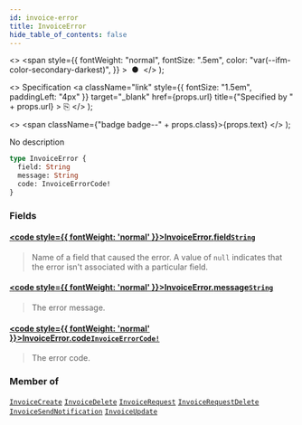```yaml
---
id: invoice-error
title: InvoiceError
hide_table_of_contents: false
---
```


  <>
    <span
      style={{
        fontWeight: "normal",
        fontSize: ".5em",
        color: "var(--ifm-color-secondary-darkest)",
      }}
    >
      &nbsp;●&nbsp;
    </span>
  </>
);

  <>
    Specification
    <a
      className="link"
      style={{ fontSize: "1.5em", paddingLeft: "4px" }}
      target="\_blank"
      href={props.url}
      title={"Specified by " + props.url}
    >
      ⎘
    </a>
  </>
);

  <>
    <span className={"badge badge--" + props.class}>{props.text}</span>
  </>
);

No description

```graphql
type InvoiceError {
  field: String
  message: String
  code: InvoiceErrorCode!
}
```

### Fields

#### [<code style={{ fontWeight: 'normal' }}>InvoiceError.<b>field</b></code>](#)<Bullet />[`String`](../../../storefront/miscellaneous/scalars/string) <Badge class="secondary" text="scalar"/>

> Name of a field that caused the error. A value of `null` indicates that the error isn't associated with a particular field.

#### [<code style={{ fontWeight: 'normal' }}>InvoiceError.<b>message</b></code>](#)<Bullet />[`String`](../../../storefront/miscellaneous/scalars/string) <Badge class="secondary" text="scalar"/>

> The error message.

#### [<code style={{ fontWeight: 'normal' }}>InvoiceError.<b>code</b></code>](#)<Bullet />[`InvoiceErrorCode!`](../../../storefront/miscellaneous/enums/invoice-error-code) <Badge class="secondary" text="non-null"/> <Badge class="secondary" text="enum"/>

> The error code.

### Member of

[`InvoiceCreate`](../../../storefront/miscellaneous/objects/invoice-create) <Badge class="secondary" text="object"/><Bullet />[`InvoiceDelete`](../../../storefront/miscellaneous/objects/invoice-delete) <Badge class="secondary" text="object"/><Bullet />[`InvoiceRequest`](../../../storefront/miscellaneous/objects/invoice-request) <Badge class="secondary" text="object"/><Bullet />[`InvoiceRequestDelete`](../../../storefront/miscellaneous/objects/invoice-request-delete) <Badge class="secondary" text="object"/><Bullet />[`InvoiceSendNotification`](../../../storefront/miscellaneous/objects/invoice-send-notification) <Badge class="secondary" text="object"/><Bullet />[`InvoiceUpdate`](../../../storefront/miscellaneous/objects/invoice-update) <Badge class="secondary" text="object"/>

